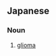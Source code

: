 ==Japanese==
{{ja-kanjitab|しん|けい|こう|しゅ|yomi=o}}

===Noun===
{{ja-noun|しんけいこうしゅ}}

# {{lb|ja|pathology|sort=しんけいこうしゅ}} [[glioma]]